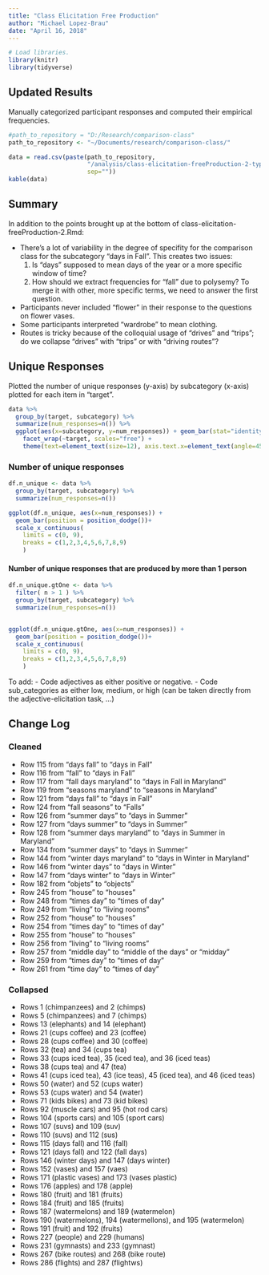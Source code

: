 ```yaml
---
title: "Class Elicitation Free Production"
author: "Michael Lopez-Brau"
date: "April 16, 2018"
---
```


```r
# Load libraries.
library(knitr)
library(tidyverse)
```

## Updated Results

Manually categorized participant responses and computed their empirical frequencies.

```r
#path_to_repository = "D:/Research/comparison-class"
path_to_repository <- "~/Documents/research/comparison-class/"

data = read.csv(paste(path_to_repository, 
                      "/analysis/class-elicitation-freeProduction-2-types-frequencies.csv",
                      sep=""))
kable(data)
```

## Summary

In addition to the points brought up at the bottom of class-elicitation-freeProduction-2.Rmd:

- There's a lot of variability in the degree of specifity for the comparison class for the subcategory "days in Fall". This creates two issues:
    1. Is "days" supposed to mean days of the year or a more specific window of time?
    2. How should we extract frequencies for "fall" due to polysemy? To merge it with other, more specific terms, we need to answer the first question.
- Participants never included "flower" in their response to the questions on flower vases.
- Some participants interpreted "wardrobe" to mean clothing.
- Routes is tricky because of the colloquial usage of "drives" and "trips"; do we collapse "drives" with "trips" or with "driving routes"?

## Unique Responses

Plotted the number of unique responses (y-axis) by subcategory (x-axis) plotted for each item in "target".

```r
data %>%
  group_by(target, subcategory) %>%
  summarize(num_responses=n()) %>%
  ggplot(aes(x=subcategory, y=num_responses)) + geom_bar(stat="identity") + 
    facet_wrap(~target, scales="free") + 
    theme(text=element_text(size=12), axis.text.x=element_text(angle=45, hjust=1.0, vjust=1.0))
```

### Number of unique responses

```r
df.n_unique <- data %>%
  group_by(target, subcategory) %>%
  summarize(num_responses=n())

ggplot(df.n_unique, aes(x=num_responses)) + 
  geom_bar(position = position_dodge())+
  scale_x_continuous(
    limits = c(0, 9),
    breaks = c(1,2,3,4,5,6,7,8,9)
    )
```

#### Number of unique responses that are produced by more than 1 person

```r
df.n_unique.gtOne <- data %>%
  filter( n > 1 ) %>%
  group_by(target, subcategory) %>%
  summarize(num_responses=n())


ggplot(df.n_unique.gtOne, aes(x=num_responses)) + 
  geom_bar(position = position_dodge())+
  scale_x_continuous(
    limits = c(0, 9),
    breaks = c(1,2,3,4,5,6,7,8,9)
    )
```

To add: 
- Code adjectives as either positive or negative.
- Code sub_categories as either low, medium, or high (can be taken directly from the adjective-elicitation task, ...)

## Change Log

### Cleaned

- Row 115 from "days fall" to "days in Fall"
- Row 116 from "fall" to "days in Fall"
- Row 117 from "fall days maryland" to "days in Fall in Maryland"
- Row 119 from "seasons maryland" to "seasons in Maryland"
- Row 121 from "days fall" to "days in Fall"
- Row 124 from "fall seasons" to "Falls"
- Row 126 from "summer days" to "days in Summer"
- Row 127 from "days summer" to "days in Summer"
- Row 128 from "summer days maryland" to "days in Summer in Maryland"
- Row 134 from "summer days" to "days in Summer"
- Row 144 from "winter days maryland" to "days in Winter in Maryland"
- Row 146 from "winter days" to "days in Winter"
- Row 147 from "days winter" to "days in Winter"
- Row 182 from "objets" to "objects" 
- Row 245 from "house" to "houses"
- Row 248 from "times day" to "times of day"
- Row 249 from "living" to "living rooms"
- Row 252 from "house" to "houses"
- Row 254 from "times day" to "times of day"
- Row 255 from "house" to "houses"
- Row 256 from "living" to "living rooms"
- Row 257 from "middle day" to "middle of the days" or "midday"
- Row 259 from "times day" to "times of day"
- Row 261 from "time day" to "times of day"

### Collapsed

- Rows 1 (chimpanzees) and 2 (chimps)
- Rows 5 (chimpanzees) and 7 (chimps)
- Rows 13 (elephants) and 14 (elephant)
- Rows 21 (cups coffee) and 23 (coffee)
- Rows 28 (cups coffee) and 30 (coffee)
- Rows 32 (tea) and 34 (cups tea)
- Rows 33 (cups iced tea), 35 (iced tea), and 36 (iced teas)
- Rows 38 (cups tea) and 47 (tea)
- Rows 41 (cups iced tea), 43 (ice teas), 45 (iced tea), and 46 (iced teas)
- Rows 50 (water) and 52 (cups water)
- Rows 53 (cups water) and 54 (water)
- Rows 71 (kids bikes) and 73 (kid bikes)
- Rows 92 (muscle cars) and 95 (hot rod cars)
- Rows 104 (sports cars) and 105 (sport cars)
- Rows 107 (suvs) and 109 (suv)
- Rows 110 (suvs) and 112 (sus)
- Rows 115 (days fall) and 116 (fall)
- Rows 121 (days fall) and 122 (fall days)
- Rows 146 (winter days) and 147 (days winter)
- Rows 152 (vases) and 157 (vaes)
- Rows 171 (plastic vases) and 173 (vases plastic)
- Rows 176 (apples) and 178 (apple)
- Rows 180 (fruit) and 181 (fruits)
- Rows 184 (fruit) and 185 (fruits)
- Rows 187 (watermelons) and 189 (watermelon)
- Rows 190 (watermelons), 194 (watermellons), and 195 (watermelon)
- Rows 191 (fruit) and 192 (fruits)
- Rows 227 (people) and 229 (humans)
- Rows 231 (gymnasts) and 233 (gymnast)
- Rows 267 (bike routes) and 268 (bike route)
- Rows 286 (flights) and 287 (flightws)

